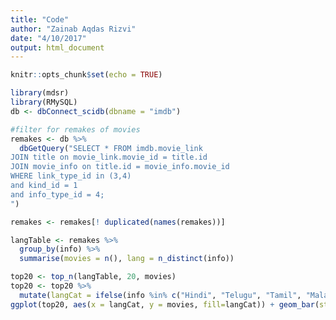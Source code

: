 ```yaml
---
title: "Code"
author: "Zainab Aqdas Rizvi"
date: "4/10/2017"
output: html_document
---
```


```r
knitr::opts_chunk$set(echo = TRUE)
```


```r
library(mdsr)
library(RMySQL)
db <- dbConnect_scidb(dbname = "imdb")
```


```r
#filter for remakes of movies
remakes <- db %>%
  dbGetQuery("SELECT * FROM imdb.movie_link
JOIN title on movie_link.movie_id = title.id
JOIN movie_info on title.id = movie_info.movie_id
WHERE link_type_id in (3,4) 
and kind_id = 1
and info_type_id = 4;
")
```


```r
remakes <- remakes[! duplicated(names(remakes))]
```

```r
langTable <- remakes %>%
  group_by(info) %>%
  summarise(movies = n(), lang = n_distinct(info)) 
```

```r
top20 <- top_n(langTable, 20, movies)
top20 <- top20 %>%
  mutate(langCat = ifelse(info %in% c("Hindi", "Telugu", "Tamil", "Malayalam", "Kannada", "Bengali"), "Indian", info))
ggplot(top20, aes(x = langCat, y = movies, fill=langCat)) + geom_bar(stat="identity")
```




